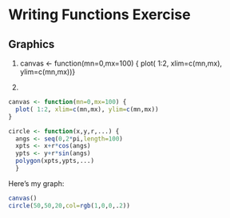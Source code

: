 Writing Functions Exercise 
========================================================

## Graphics 
1. canvas <- function(mn=0,mx=100) {
plot( 1:2, xlim=c(mn,mx), ylim=c(mn,mx))}

2. 
```r
canvas <- function(mn=0,mx=100) {
  plot( 1:2, xlim=c(mn,mx), ylim=c(mn,mx))
}

circle <- function(x,y,r,...) {
  angs <- seq(0,2*pi,length=100)
  xpts <- x+r*cos(angs)
  ypts <- y+r*sin(angs)
  polygon(xpts,ypts,...)
  }
```


Here's my graph:
```r
canvas()
circle(50,50,20,col=rgb(1,0,0,.2))
```